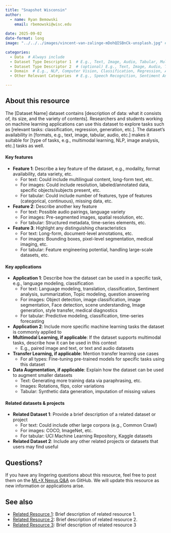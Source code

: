 ```yaml
---
title: "Snapshot Wisconsin"
author: 
  - name: Ryan Bemowski
    email: rbemowski@wisc.edu
    
date: 2025-09-02 
date-format: long
image: "../../../images/vincent-van-zalinge-mDohQISBnCk-unsplash.jpg" # In your local copy of the Nexus repository, add a representative image for this resource to the images folder. Both PNGs and JPGs are acceptable formats. Adjust the filename here from "vincent-van-zalinge-mDohQISBnCk-unsplash.jpg" to the name of your image.

categories: 
  - Data  # Always include
  - Dataset Type Descriptor 1  # E.g., Text, Image, Audio, Tabular, Multimodal, Time-series
  - Dataset Type Descriptor 2  # (optional) E.g., Text, Image, Audio, Tabular, Multimodal, Time-series
  - Domain  # E.g., NLP, Computer Vision, Classification, Regression, Audio Processing, Signal Processing, Topic Modeling
  - Other Relevant Categories  # E.g., Speech Recognition, Sentiment Analysis, Image Segmentation, Forecasting

---
```


## About this resource
The [Dataset Name] dataset contains [description of data: what it consists of, its size, and the variety of contents]. Researchers and students working on machine learning applications can use this dataset to explore tasks such as [relevant tasks: classification, regression, generation, etc.]. The dataset's availability in [formats, e.g., text, image, tabular, audio, etc.] makes it suitable for [type of tasks, e.g., multimodal learning, NLP, image analysis, etc.] tasks as well.

#### Key features
- **Feature 1**: Describe a key feature of the dataset, e.g., modality, format availability, data variety, etc.
  - For text: Could include multilingual content, long-form text, etc.
  - For images: Could include resolution, labeled/annotated data, specific objects/subjects present, etc.
  - For tabular: Could include number of features, type of features (categorical, continuous), missing data, etc.
- **Feature 2**: Describe another key feature
  - For text: Possible audio pairings, language variety
  - For images: Pre-segmented images, spatial resolution, etc.
  - For tabular: Structured metadata, time-series elements, etc.
- **Feature 3**: Highlight any distinguishing characteristics
  - For text: Long-form, document-level annotations, etc.
  - For images: Bounding boxes, pixel-level segmentation, medical imaging, etc.
  - For tabular: Feature engineering potential, handling large-scale datasets, etc.

#### Key applications 
- **Application 1**: Describe how the dataset can be used in a specific task, e.g., language modeling, classification
  - For text: Language modeling, translation, classification, Sentiment analysis, summarization, Topic modeling, question answering
  - For images: Object detection, image classification, image segmentation, Face detection, scene understanding, Image generation, style transfer, medical diagnostics
  - For tabular: Predictive modeling, classification, time-series forecasting
- **Application 2**: Include more specific machine learning tasks the dataset is commonly applied to
- **Multimodal Learning, if applicable**: If the dataset supports multimodal tasks, describe how it can be used in this context
  - E.g., paired image and text, or text and audio datasets
- **Transfer Learning, if applicable**: Mention transfer learning use cases
  - For all types: Fine-tuning pre-trained models for specific tasks using this dataset
- **Data Augmentation, if applicable**: Explain how the dataset can be used to augment smaller datasets
  - Text: Generating more training data via paraphrasing, etc.
  - Images: Rotations, flips, color variations
  - Tabular: Synthetic data generation, imputation of missing values

#### Related datasets & projects
- **Related Dataset 1**: Provide a brief description of a related dataset or project
  - For text: Could include other large corpora (e.g., Common Crawl)
  - For images: COCO, ImageNet, etc.
  - For tabular: UCI Machine Learning Repository, Kaggle datasets
- **Related Dataset 2**: Include any other related projects or datasets that users may find useful

## Questions?
If you have any lingering questions about this resource, feel free to post them on the [ML+X Nexus Q&A](https://github.com/UW-Madison-DataScience/ML-X-Nexus/discussions/categories/q-a) on GitHub. We will update this resource as new information or applications arise.

## See also
<!-- MARKDOWN COMMENT: Please Check the existing resources on Nexus to see if any other related resources (e.g., related books/videos, blog posts commenting on the resource, alternative approaches/frameworks, etc.) should be linked below. You may also link to resources which aren't currently on the Nexus platform, if applicable. However, if you're feeling ambitious, you may wish to post those to Nexus as well!  -->
- [Related Resource 1](Link to related resource 1): Brief description of related resource 1.
- [Related Resource 2](Link to related resource 2): Brief description of related resource 2.
- [Related Resource 3](Link to related resource 3): Brief description of related resource 3
